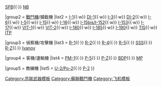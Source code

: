 {{Navbox
|name  = 波利卡波夫軍用機
|title = [[波利卡波夫設計局|波利卡波夫]]製飛機
|liststyle = padding:0.25em 0; line-height:1.4em; <!--otherwise lists can appear to form continuous whole-->

|group1 = [[轟炸機]]
|list1  = [[TB-2轟炸機|TB-2]]{{·}} [[SPB攻擊機|SPB]]{{·}} [[Polikarpov NB|NB]]

|group2 = [[戰鬥機]]/攔截機
|list2  = {{nowrap begin}} [[I-1戰鬥機|I-1]]{{·w}} [[DI-1戰鬥機|DI-1]]{{·w}} [[I-3戰鬥機|I-3]]{{·w}} [[I-3戰鬥機|DI-2]]{{·w}} [[波利卡爾波夫I-6|I-6]]{{·w}} [[波利卡爾波夫 I-5|I-5]]{{·w}} [[伊-15戰鬥機|I-15]]{{·w}} [[伊-16戰鬥機|I-16]]{{·w}} [[伊-15戰鬥機|I-15bis/I-152]]{{·w}} [[I-153戰鬥機|I-153]]{{·w}} [[I-17戰鬥機|I-17]]{{·w}} [[Polikarpov VIT-1|VIT-1]]{{·w}} [[Polikarpov VIT-2|VIT-2]]{{·w}} [[I-180戰鬥機|I-180]]{{·w}} [[I-185戰鬥機|I-185]]{{·w}} [[I-153戰鬥機|I-190]]{{·w}} [[TIS戰鬥機|TIS]]{{·w}} [[ITP戰鬥機|ITP]] {{nowrap end}}

|group3 = 偵察機/攻擊機
|list3  = [[Airco DH.9A|R-1]]{{·}} [[Airco DH.9A|R-2]]{{·}} [[Polikarpov R-4|R-4]]{{·}} [[Polikarpov R-5|R-5]]{{·}} [[Polikarpov R-5|SSS]]{{·}} [[Polikarpov R-Z|R-Z]]{{·}} [[Polikarpov Ivanov|Ivanov]]

|group4 = 客機/運輸機
|list4  = [[Polikarpov PM-1|PM-1]]{{·}} [[Polikarpov R-5|P-5]]{{·}} [[Polikarpov R-Z|P-Z]]{{·}} [[Polikarpov BDP|BDP]]{{·}} [[Polikarpov MP|MP]] 

|group5 = 教練機
|list5  = [[Po-2|U-2/Po-2]]{{·}} [[Polikarpov P-2|P-2]]
}}
<noinclude>
[[Category:苏联武器模板‎]]
[[Category:蘇聯戰鬥機]]
[[Category:飞机模板]]

</noinclude>